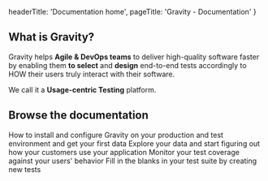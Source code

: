 
  headerTitle: 'Documentation home',
  pageTitle: 'Gravity - Documentation'
}

## What is Gravity?

Gravity helps **Agile & DevOps teams** to deliver high-quality software faster by enabling them **to select** and **design** end-to-end tests accordingly to HOW their users truly interact with their software.

We call it a **Usage-centric Testing** platform.

## Browse the documentation

<SummaryLink href="/getting-started" title="Getting started">
  How to install and configure Gravity on your production and test environment and get your first data
</SummaryLink>

<SummaryLink href="/browse-sessions" title="Browsing sessions">
  Explore your data and start figuring out how your customers use your application
</SummaryLink>

<SummaryLink href="/usages" title="Tracking usage coverage">
  Monitor your test coverage against your users' behavior
</SummaryLink>

<SummaryLink href="/create-test-scripts" title="Creating test scripts">
  Fill in the blanks in your test suite by creating new tests
</SummaryLink>


